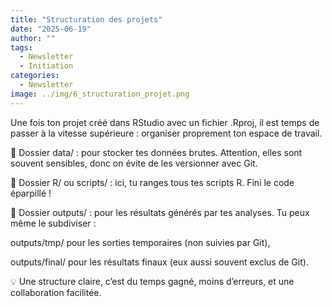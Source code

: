 ```yaml
---
title: "Structuration des projets"
date: "2025-06-19"
author: ""
tags:
  - Newsletter
  - Initiation
categories:
  - Newsletter
image: ../img/6_structuration_projet.png
---
```


Une fois ton projet créé dans RStudio avec un fichier .Rproj, il est temps de passer à la vitesse supérieure : organiser proprement ton espace de travail.

🔹 Dossier data/ : pour stocker tes données brutes. Attention, elles sont souvent sensibles, donc on évite de les versionner avec Git.

🔹 Dossier R/ ou scripts/ : ici, tu ranges tous tes scripts R. Fini le code éparpillé !

🔹 Dossier outputs/ : pour les résultats générés par tes analyses. Tu peux même le subdiviser :

outputs/tmp/ pour les sorties temporaires (non suivies par Git),

outputs/final/ pour les résultats finaux (eux aussi souvent exclus de Git).

💡 Une structure claire, c’est du temps gagné, moins d’erreurs, et une collaboration facilitée.
